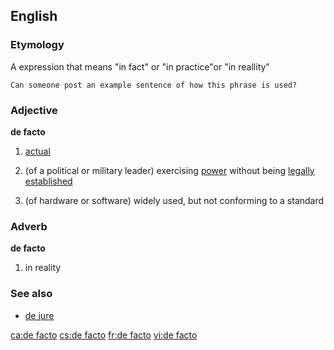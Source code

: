 {{Wikipedia}}
==English==
===Etymology===
A {{L.}} expression that means "in fact" or "in practice"or "in reallity"
 Can someone post an example sentence of how this phrase is used?

===Adjective===
'''de facto'''
# [[actual]]
# {{cattag|politics|military}} (of a political or military leader) exercising [[power]] without being [[legally]] [[establish]]ed
# {{cattag|computing}} (of hardware or software) widely used, but not conforming to a standard

===Adverb===
'''de facto'''
# in reality

===See also===
* [[de jure]]

[[ca:de facto]]
[[cs:de facto]]
[[fr:de facto]]
[[vi:de facto]]